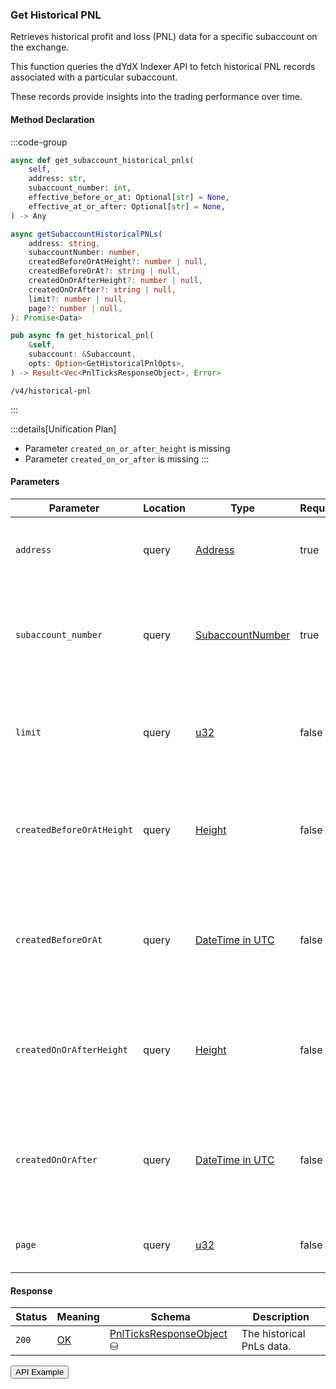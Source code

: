
### Get Historical PNL

Retrieves historical profit and loss (PNL) data for a specific subaccount on the exchange.

This function queries the dYdX Indexer API to fetch historical PNL records
associated with a particular subaccount.

These records provide insights into the trading performance over time.

#### Method Declaration

:::code-group

```python [Python]
async def get_subaccount_historical_pnls(
    self,
    address: str,
    subaccount_number: int,
    effective_before_or_at: Optional[str] = None,
    effective_at_or_after: Optional[str] = None,
) -> Any
```

```typescript [TypeScript]
async getSubaccountHistoricalPNLs(
    address: string,
    subaccountNumber: number,
    createdBeforeOrAtHeight?: number | null,
    createdBeforeOrAt?: string | null,
    createdOnOrAfterHeight?: number | null,
    createdOnOrAfter?: string | null,
    limit?: number | null,
    page?: number | null,
): Promise<Data>
```

```rust [Rust]
pub async fn get_historical_pnl(
    &self,
    subaccount: &Subaccount,
    opts: Option<GetHistoricalPnlOpts>,
) -> Result<Vec<PnlTicksResponseObject>, Error>
```

```url [API]
/v4/historical-pnl
```

:::

:::details[Unification Plan]
- Parameter `created_on_or_after_height` is missing
- Parameter `created_on_or_after` is missing
:::

#### Parameters

| Parameter                     | Location | Type               | Required   | Description                                                                                  |
| ----------------------------- | -------- | ------------------ | ---------- | -------------------------------------------------------------------------------------------- |
| `address`                     | query    | [Address]          | true       | The wallet address that owns the account.                                                    |
| `subaccount_number`           | query    | [SubaccountNumber] | true       | The identifier for the specific subaccount within the wallet address.                        |
| `limit`                       | query    | [u32]              | false      | Maximum number of asset positions to return in the response.                                 |
| `createdBeforeOrAtHeight`     | query    | [Height]           | false      | Restricts results to positions created at or before a specific blockchain height.            |
| `createdBeforeOrAt`           | query    | [DateTime in UTC]  | false      | Restricts results to positions created at or before a specific timestamp (ISO 8601 format).  |
| `createdOnOrAfterHeight`      | query    | [Height]           | false      | Restricts results to positions created on or after a specific blockchain height.             |
| `createdOnOrAfter`            | query    | [DateTime in UTC]  | false      | Restricts results to positions created on or after a specific timestamp (ISO 8601 format).   |
| `page`                        | query    | [u32]              | false      | The page number for paginated results.                                                       |

#### Response

| Status | Meaning     | Schema                     | Description               |
| ------ | ----------- | -------------------------- | ------------------------- |
| `200`  | [OK]        | [PnlTicksResponseObject] ⛁ | The historical PnLs data. |

<Button href="https://indexer.v4testnet.dydx.exchange/v4/historical-pnl?address=dydx14zzueazeh0hj67cghhf9jypslcf9sh2n5k6art&subaccountNumber=0">API Example</Button>

[Address]: /types/address
[SubaccountNumber]: /types/subaccount_number
[OK]: /types/ok
[PnlTicksResponseObject]: /types/pnl_ticks_response_object
[u32]: /types/u32
[Height]: /types/height
[DateTime in UTC]: /types/date_time

